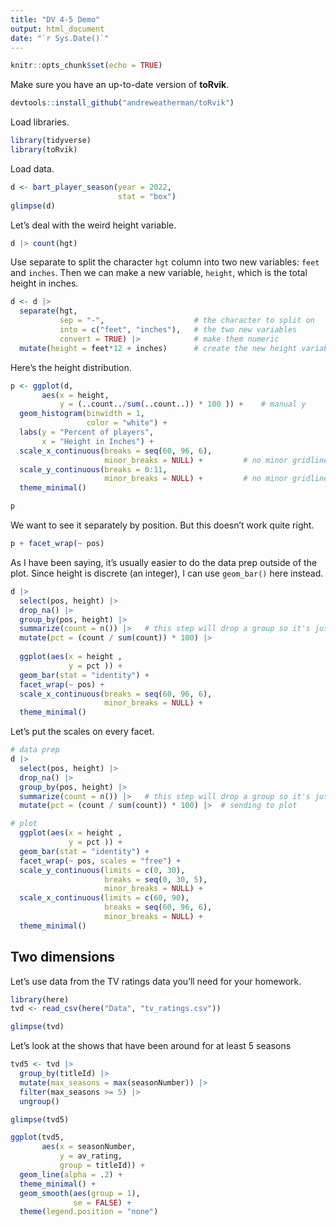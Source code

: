 ```yaml
---
title: "DV 4-5 Demo"
output: html_document
date: "`r Sys.Date()`"
---
```


```r
knitr::opts_chunk$set(echo = TRUE)
```

Make sure you have an up-to-date version of **toRvik**.

```r
devtools::install_github("andreweatherman/toRvik")
```

Load libraries.

```r
library(tidyverse)
library(toRvik)
```

Load data.

```r
d <- bart_player_season(year = 2022,
                        stat = "box")
glimpse(d)
```

Let's deal with the weird height variable.

```r
d |> count(hgt)
```

Use separate to split the character `hgt` column into two new variables: `feet` and `inches`. Then we can make a new variable, `height`, which is the total height in inches.

```r
d <- d |> 
  separate(hgt,
           sep = "-",                    # the character to split on
           into = c("feet", "inches"),   # the two new variables
           convert = TRUE) |>            # make them numeric
  mutate(height = feet*12 + inches)      # create the new height variable
```

Here's the height distribution.

```r
p <- ggplot(d,
       aes(x = height,
           y = (..count../sum(..count..)) * 100 )) +    # manual y
  geom_histogram(binwidth = 1,
                 color = "white") +
  labs(y = "Percent of players",
       x = "Height in Inches") +
  scale_x_continuous(breaks = seq(60, 96, 6),
                     minor_breaks = NULL) +         # no minor gridlines
  scale_y_continuous(breaks = 0:11,
                     minor_breaks = NULL) +         # no minor gridlines
  theme_minimal()

p
```

We want to see it separately by position. But this doesn't work quite right.

```r
p + facet_wrap(~ pos)
```

As I have been saying, it's usually easier to do the data prep outside of the plot. Since height is discrete (an integer), I can use `geom_bar()` here instead.

```r
d |> 
  select(pos, height) |> 
  drop_na() |> 
  group_by(pos, height) |> 
  summarize(count = n()) |>   # this step will drop a group so it's just pos
  mutate(pct = (count / sum(count)) * 100) |>
  
  ggplot(aes(x = height ,
             y = pct )) +
  geom_bar(stat = "identity") +
  facet_wrap(~ pos) +
  scale_x_continuous(breaks = seq(60, 96, 6),
                     minor_breaks = NULL) +
  theme_minimal()
```

Let's put the scales on every facet.

```r

# data prep
d |> 
  select(pos, height) |> 
  drop_na() |> 
  group_by(pos, height) |> 
  summarize(count = n()) |>   # this step will drop a group so it's just pos now
  mutate(pct = (count / sum(count)) * 100) |>  # sending to plot

# plot
  ggplot(aes(x = height ,
             y = pct )) +
  geom_bar(stat = "identity") +
  facet_wrap(~ pos, scales = "free") +
  scale_y_continuous(limits = c(0, 30),
                     breaks = seq(0, 30, 5),
                     minor_breaks = NULL) +
  scale_x_continuous(limits = c(60, 90),
                     breaks = seq(60, 96, 6),
                     minor_breaks = NULL) +
  theme_minimal()
```

## Two dimensions

Let's use data from the TV ratings data you'll need for your homework.

```r
library(here)
tvd <- read_csv(here("Data", "tv_ratings.csv"))
```

```r
glimpse(tvd)
```

Let's look at the shows that have been around for at least 5 seasons

```r
tvd5 <- tvd |> 
  group_by(titleId) |> 
  mutate(max_seasons = max(seasonNumber)) |> 
  filter(max_seasons >= 5) |> 
  ungroup()

glimpse(tvd5)
```

```r
ggplot(tvd5,
       aes(x = seasonNumber,
           y = av_rating,
           group = titleId)) +
  geom_line(alpha = .2) +
  theme_minimal() +
  geom_smooth(aes(group = 1),
              se = FALSE) +
  theme(legend.position = "none") 
```

